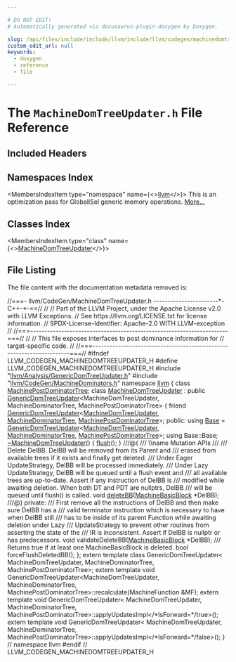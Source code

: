 ```yaml
---

# DO NOT EDIT!
# Automatically generated via docusaurus-plugin-doxygen by Doxygen.

slug: /api/files/include/include/llvm/include/llvm/codegen/machinedomtreeupdater-h
custom_edit_url: null
keywords:
  - doxygen
  - reference
  - file

---
```





# The `MachineDomTreeUpdater.h` File Reference

<DoxygenPage pluginConfig={pluginConfig}>



## Included Headers

<IncludesList>
<IncludesListItem
  filePath="llvm/Analysis/GenericDomTreeUpdater.h"
  permalink="/docs/api/files/include/include/llvm/include/llvm/analysis/genericdomtreeupdater-h"
  isLocal="true" />
<IncludesListItem
  filePath="llvm/CodeGen/MachineDominators.h"
  permalink="/docs/api/files/include/include/llvm/include/llvm/codegen/machinedominators-h"
  isLocal="true" />
</IncludesList>

## Namespaces Index

<MembersIndex>

<MembersIndexItem
  type="namespace"
  name={<><a href="/docs/api/namespaces/llvm">llvm</a></>}>
This is an optimization pass for GlobalISel generic memory operations. <a href="/docs/api/namespaces/llvm/#details">More...</a>
</MembersIndexItem>

</MembersIndex>

## Classes Index

<MembersIndex>

<MembersIndexItem
  type="class"
  name={<><a href="/docs/api/classes/llvm/machinedomtreeupdater">MachineDomTreeUpdater</a></>}>
</MembersIndexItem>

</MembersIndex>


## File Listing

The file content with the documentation metadata removed is:

<ProgramListing>

<Link id="l00001" /><CodeLine lineNumber="1"><Highlight kind="comment">//===- llvm/CodeGen/MachineDomTreeUpdater.h -----------------------&#42;- C++-&#42;-==//</Highlight><Highlight kind="normal"></Highlight></CodeLine>
<Link id="l00002" /><CodeLine lineNumber="2"><Highlight kind="normal"></Highlight><Highlight kind="comment">//</Highlight><Highlight kind="normal"></Highlight></CodeLine>
<Link id="l00003" /><CodeLine lineNumber="3"><Highlight kind="normal"></Highlight><Highlight kind="comment">// Part of the LLVM Project, under the Apache License v2.0 with LLVM Exceptions.</Highlight><Highlight kind="normal"></Highlight></CodeLine>
<Link id="l00004" /><CodeLine lineNumber="4"><Highlight kind="normal"></Highlight><Highlight kind="comment">// See https://llvm.org/LICENSE.txt for license information.</Highlight><Highlight kind="normal"></Highlight></CodeLine>
<Link id="l00005" /><CodeLine lineNumber="5"><Highlight kind="normal"></Highlight><Highlight kind="comment">// SPDX-License-Identifier: Apache-2.0 WITH LLVM-exception</Highlight><Highlight kind="normal"></Highlight></CodeLine>
<Link id="l00006" /><CodeLine lineNumber="6"><Highlight kind="normal"></Highlight><Highlight kind="comment">//</Highlight><Highlight kind="normal"></Highlight></CodeLine>
<Link id="l00007" /><CodeLine lineNumber="7"><Highlight kind="normal"></Highlight><Highlight kind="comment">//===----------------------------------------------------------------------===//</Highlight><Highlight kind="normal"></Highlight></CodeLine>
<Link id="l00008" /><CodeLine lineNumber="8"><Highlight kind="normal"></Highlight><Highlight kind="comment">//</Highlight><Highlight kind="normal"></Highlight></CodeLine>
<Link id="l00009" /><CodeLine lineNumber="9"><Highlight kind="normal"></Highlight><Highlight kind="comment">// This file exposes interfaces to post dominance information for</Highlight><Highlight kind="normal"></Highlight></CodeLine>
<Link id="l00010" /><CodeLine lineNumber="10"><Highlight kind="normal"></Highlight><Highlight kind="comment">// target-specific code.</Highlight><Highlight kind="normal"></Highlight></CodeLine>
<Link id="l00011" /><CodeLine lineNumber="11"><Highlight kind="normal"></Highlight><Highlight kind="comment">//</Highlight><Highlight kind="normal"></Highlight></CodeLine>
<Link id="l00012" /><CodeLine lineNumber="12"><Highlight kind="normal"></Highlight><Highlight kind="comment">//===----------------------------------------------------------------------===//</Highlight><Highlight kind="normal"></Highlight></CodeLine>
<Link id="l00013" /><CodeLine lineNumber="13"><Highlight kind="normal"></Highlight></CodeLine>
<Link id="l00014" /><CodeLine lineNumber="14"><Highlight kind="normal"></Highlight><Highlight kind="preprocessor">#ifndef LLVM&#95;CODEGEN&#95;MACHINEDOMTREEUPDATER&#95;H</Highlight><Highlight kind="normal"></Highlight></CodeLine>
<Link id="l00015" /><CodeLine lineNumber="15"><Highlight kind="normal"></Highlight><Highlight kind="preprocessor">#define LLVM&#95;CODEGEN&#95;MACHINEDOMTREEUPDATER&#95;H</Highlight><Highlight kind="normal"></Highlight></CodeLine>
<Link id="l00016" /><CodeLine lineNumber="16"><Highlight kind="normal"></Highlight></CodeLine>
<Link id="l00017" /><CodeLine lineNumber="17"><Highlight kind="normal"></Highlight><Highlight kind="preprocessor">#include &quot;<a href="/docs/api/files/include/include/llvm/include/llvm/analysis/genericdomtreeupdater-h">llvm/Analysis/GenericDomTreeUpdater.h</a>&quot;</Highlight><Highlight kind="normal"></Highlight></CodeLine>
<Link id="l00018" /><CodeLine lineNumber="18"><Highlight kind="normal"></Highlight><Highlight kind="preprocessor">#include &quot;<a href="/docs/api/files/include/include/llvm/include/llvm/codegen/machinedominators-h">llvm/CodeGen/MachineDominators.h</a>&quot;</Highlight><Highlight kind="normal"></Highlight></CodeLine>
<Link id="l00019" /><CodeLine lineNumber="19"><Highlight kind="normal"></Highlight></CodeLine>
<Link id="l00020" /><CodeLine lineNumber="20"><Highlight kind="normal"></Highlight><Highlight kind="keyword">namespace </Highlight><Highlight kind="normal"><a href="/docs/api/namespaces/llvm">llvm</a> &#123;</Highlight></CodeLine>
<Link id="l00021" /><CodeLine lineNumber="21"><Highlight kind="normal"></Highlight></CodeLine>
<Link id="l00022" /><CodeLine lineNumber="22"><Highlight kind="normal"></Highlight><Highlight kind="keyword">class </Highlight><Highlight kind="normal"><a href="/docs/api/classes/llvm/machinepostdominatortree">MachinePostDominatorTree</a>;</Highlight></CodeLine>
<Link id="l00023" /><CodeLine lineNumber="23"><Highlight kind="normal"></Highlight></CodeLine>
<Link id="l00024" /><CodeLine lineNumber="24" lineLink="/docs/api/classes/llvm/machinedomtreeupdater"><Highlight kind="normal"></Highlight><Highlight kind="keyword">class </Highlight><Highlight kind="normal"><a href="/docs/api/classes/llvm/machinedomtreeupdater">MachineDomTreeUpdater</a></Highlight></CodeLine>
<Link id="l00025" /><CodeLine lineNumber="25"><Highlight kind="normal">    : </Highlight><Highlight kind="keyword">public</Highlight><Highlight kind="normal"> <a href="/docs/api/classes/llvm/genericdomtreeupdater/#abd144d408e6269c2e616fc68d236d29f">GenericDomTreeUpdater</a>&lt;MachineDomTreeUpdater, MachineDominatorTree,</Highlight></CodeLine>
<Link id="l00026" /><CodeLine lineNumber="26"><Highlight kind="normal">                                   MachinePostDominatorTree&gt; &#123;</Highlight></CodeLine>
<Link id="l00027" /><CodeLine lineNumber="27"><Highlight kind="normal">  </Highlight><Highlight kind="keyword">friend</Highlight><Highlight kind="normal"> <a href="/docs/api/classes/llvm/genericdomtreeupdater/#abd144d408e6269c2e616fc68d236d29f">GenericDomTreeUpdater</a>&lt;<a href="/docs/api/classes/llvm/machinedomtreeupdater">MachineDomTreeUpdater</a>, <a href="/docs/api/classes/llvm/machinedominatortree">MachineDominatorTree</a>,</Highlight></CodeLine>
<Link id="l00028" /><CodeLine lineNumber="28"><Highlight kind="normal">                               <a href="/docs/api/classes/llvm/machinepostdominatortree">MachinePostDominatorTree</a>&gt;;</Highlight></CodeLine>
<Link id="l00029" /><CodeLine lineNumber="29"><Highlight kind="normal"></Highlight></CodeLine>
<Link id="l00030" /><CodeLine lineNumber="30"><Highlight kind="normal"></Highlight><Highlight kind="keyword">public</Highlight><Highlight kind="normal">:</Highlight></CodeLine>
<Link id="l00031" /><CodeLine lineNumber="31" lineLink="/docs/api/classes/llvm/machinedomtreeupdater/#a34c27b709939802f420472199343ef43"><Highlight kind="normal">  </Highlight><Highlight kind="keyword">using </Highlight><Highlight kind="normal"><a href="/docs/api/classes/llvm/machinedomtreeupdater/#a34c27b709939802f420472199343ef43">Base</a> =</Highlight></CodeLine>
<Link id="l00032" /><CodeLine lineNumber="32"><Highlight kind="normal">      <a href="/docs/api/classes/llvm/genericdomtreeupdater/#abd144d408e6269c2e616fc68d236d29f">GenericDomTreeUpdater</a>&lt;<a href="/docs/api/classes/llvm/machinedomtreeupdater">MachineDomTreeUpdater</a>, <a href="/docs/api/classes/llvm/machinedominatortree">MachineDominatorTree</a>,</Highlight></CodeLine>
<Link id="l00033" /><CodeLine lineNumber="33"><Highlight kind="normal">                            <a href="/docs/api/classes/llvm/machinepostdominatortree">MachinePostDominatorTree</a>&gt;;</Highlight></CodeLine>
<Link id="l00034" /><CodeLine lineNumber="34"><Highlight kind="normal">  </Highlight><Highlight kind="keyword">using </Highlight><Highlight kind="normal">Base::Base;</Highlight></CodeLine>
<Link id="l00035" /><CodeLine lineNumber="35"><Highlight kind="normal"></Highlight></CodeLine>
<Link id="l00036" /><CodeLine lineNumber="36" lineLink="/docs/api/classes/llvm/machinedomtreeupdater/#a095af11c37370db5be9f638de4168238"><Highlight kind="normal">  <a href="/docs/api/classes/llvm/machinedomtreeupdater/#a095af11c37370db5be9f638de4168238">~MachineDomTreeUpdater</a>() &#123; <a href="/docs/api/classes/llvm/genericdomtreeupdater/#a43c80a160270d75d99cfeb080c165694">flush</a>(); &#125;</Highlight></CodeLine>
<Link id="l00037" /><CodeLine lineNumber="37"><Highlight kind="normal"></Highlight><Highlight kind="comment"></Highlight></CodeLine>
<Link id="l00038" /><CodeLine lineNumber="38"><Highlight kind="comment">  ///@&#123;</Highlight></CodeLine>
<Link id="l00039" /><CodeLine lineNumber="39"><Highlight kind="comment">  /// \\name Mutation APIs</Highlight></CodeLine>
<Link id="l00040" /><CodeLine lineNumber="40"><Highlight kind="comment">  ///</Highlight><Highlight kind="normal"></Highlight></CodeLine>
<Link id="l00041" /><CodeLine lineNumber="41"><Highlight kind="normal"></Highlight><Highlight kind="comment"></Highlight></CodeLine>
<Link id="l00042" /><CodeLine lineNumber="42"><Highlight kind="comment">  /// Delete DelBB. DelBB will be removed from its Parent and</Highlight></CodeLine>
<Link id="l00043" /><CodeLine lineNumber="43"><Highlight kind="comment">  /// erased from available trees if it exists and finally get deleted.</Highlight></CodeLine>
<Link id="l00044" /><CodeLine lineNumber="44"><Highlight kind="comment">  /// Under Eager UpdateStrategy, DelBB will be processed immediately.</Highlight></CodeLine>
<Link id="l00045" /><CodeLine lineNumber="45"><Highlight kind="comment">  /// Under Lazy UpdateStrategy, DelBB will be queued until a flush event and</Highlight></CodeLine>
<Link id="l00046" /><CodeLine lineNumber="46"><Highlight kind="comment">  /// all available trees are up-to-date. Assert if any instruction of DelBB is</Highlight></CodeLine>
<Link id="l00047" /><CodeLine lineNumber="47"><Highlight kind="comment">  /// modified while awaiting deletion. When both DT and PDT are nullptrs, DelBB</Highlight></CodeLine>
<Link id="l00048" /><CodeLine lineNumber="48"><Highlight kind="comment">  /// will be queued until flush() is called.</Highlight><Highlight kind="normal"></Highlight></CodeLine>
<Link id="l00049" /><CodeLine lineNumber="49"><Highlight kind="normal">  </Highlight><Highlight kind="keywordtype">void</Highlight><Highlight kind="normal"> <a href="/docs/api/classes/llvm/machinedomtreeupdater/#a37347c3bcb72b1a6c2ab0b5dc28cb34b">deleteBB</a>(<a href="/docs/api/classes/llvm/machinebasicblock">MachineBasicBlock</a> &#42;DelBB);</Highlight></CodeLine>
<Link id="l00050" /><CodeLine lineNumber="50"><Highlight kind="normal"></Highlight><Highlight kind="comment"></Highlight></CodeLine>
<Link id="l00051" /><CodeLine lineNumber="51"><Highlight kind="comment">  ///@&#125;</Highlight><Highlight kind="normal"></Highlight></CodeLine>
<Link id="l00052" /><CodeLine lineNumber="52"><Highlight kind="normal"></Highlight></CodeLine>
<Link id="l00053" /><CodeLine lineNumber="53"><Highlight kind="normal"></Highlight><Highlight kind="keyword">private</Highlight><Highlight kind="normal">:</Highlight><Highlight kind="comment"></Highlight></CodeLine>
<Link id="l00054" /><CodeLine lineNumber="54"><Highlight kind="comment">  /// First remove all the instructions of DelBB and then make sure DelBB has a</Highlight></CodeLine>
<Link id="l00055" /><CodeLine lineNumber="55"><Highlight kind="comment">  /// valid terminator instruction which is necessary to have when DelBB still</Highlight></CodeLine>
<Link id="l00056" /><CodeLine lineNumber="56"><Highlight kind="comment">  /// has to be inside of its parent Function while awaiting deletion under Lazy</Highlight></CodeLine>
<Link id="l00057" /><CodeLine lineNumber="57"><Highlight kind="comment">  /// UpdateStrategy to prevent other routines from asserting the state of the</Highlight></CodeLine>
<Link id="l00058" /><CodeLine lineNumber="58"><Highlight kind="comment">  /// IR is inconsistent. Assert if DelBB is nullptr or has predecessors.</Highlight><Highlight kind="normal"></Highlight></CodeLine>
<Link id="l00059" /><CodeLine lineNumber="59"><Highlight kind="normal">  </Highlight><Highlight kind="keywordtype">void</Highlight><Highlight kind="normal"> validateDeleteBB(<a href="/docs/api/classes/llvm/machinebasicblock">MachineBasicBlock</a> &#42;DelBB);</Highlight></CodeLine>
<Link id="l00060" /><CodeLine lineNumber="60"><Highlight kind="normal"></Highlight><Highlight kind="comment"></Highlight></CodeLine>
<Link id="l00061" /><CodeLine lineNumber="61"><Highlight kind="comment">  /// Returns true if at least one MachineBasicBlock is deleted.</Highlight><Highlight kind="normal"></Highlight></CodeLine>
<Link id="l00062" /><CodeLine lineNumber="62"><Highlight kind="normal">  </Highlight><Highlight kind="keywordtype">bool</Highlight><Highlight kind="normal"> forceFlushDeletedBB();</Highlight></CodeLine>
<Link id="l00063" /><CodeLine lineNumber="63"><Highlight kind="normal">&#125;;</Highlight></CodeLine>
<Link id="l00064" /><CodeLine lineNumber="64"><Highlight kind="normal"></Highlight></CodeLine>
<Link id="l00065" /><CodeLine lineNumber="65"><Highlight kind="normal"></Highlight><Highlight kind="keyword">extern</Highlight><Highlight kind="normal"> </Highlight><Highlight kind="keyword">template</Highlight><Highlight kind="normal"> </Highlight><Highlight kind="keyword">class </Highlight><Highlight kind="normal">GenericDomTreeUpdater&lt;</Highlight></CodeLine>
<Link id="l00066" /><CodeLine lineNumber="66"><Highlight kind="normal">    MachineDomTreeUpdater, MachineDominatorTree, MachinePostDominatorTree&gt;;</Highlight></CodeLine>
<Link id="l00067" /><CodeLine lineNumber="67"><Highlight kind="normal"></Highlight></CodeLine>
<Link id="l00068" /><CodeLine lineNumber="68"><Highlight kind="normal"></Highlight><Highlight kind="keyword">extern</Highlight><Highlight kind="normal"> </Highlight><Highlight kind="keyword">template</Highlight><Highlight kind="normal"> </Highlight><Highlight kind="keywordtype">void</Highlight><Highlight kind="normal"></Highlight></CodeLine>
<Link id="l00069" /><CodeLine lineNumber="69"><Highlight kind="normal">GenericDomTreeUpdater&lt;MachineDomTreeUpdater, MachineDominatorTree,</Highlight></CodeLine>
<Link id="l00070" /><CodeLine lineNumber="70"><Highlight kind="normal">                      MachinePostDominatorTree&gt;::recalculate(MachineFunction</Highlight></CodeLine>
<Link id="l00071" /><CodeLine lineNumber="71"><Highlight kind="normal">                                                                 &amp;MF);</Highlight></CodeLine>
<Link id="l00072" /><CodeLine lineNumber="72"><Highlight kind="normal"></Highlight></CodeLine>
<Link id="l00073" /><CodeLine lineNumber="73"><Highlight kind="normal"></Highlight><Highlight kind="keyword">extern</Highlight><Highlight kind="normal"> </Highlight><Highlight kind="keyword">template</Highlight><Highlight kind="normal"> </Highlight><Highlight kind="keywordtype">void</Highlight><Highlight kind="normal"> GenericDomTreeUpdater&lt;</Highlight></CodeLine>
<Link id="l00074" /><CodeLine lineNumber="74"><Highlight kind="normal">    MachineDomTreeUpdater, MachineDominatorTree,</Highlight></CodeLine>
<Link id="l00075" /><CodeLine lineNumber="75"><Highlight kind="normal">    MachinePostDominatorTree&gt;::applyUpdatesImpl&lt;</Highlight><Highlight kind="comment">/&#42;IsForward=&#42;/</Highlight><Highlight kind="keyword">true</Highlight><Highlight kind="normal">&gt;();</Highlight></CodeLine>
<Link id="l00076" /><CodeLine lineNumber="76"><Highlight kind="normal"></Highlight><Highlight kind="keyword">extern</Highlight><Highlight kind="normal"> </Highlight><Highlight kind="keyword">template</Highlight><Highlight kind="normal"> </Highlight><Highlight kind="keywordtype">void</Highlight><Highlight kind="normal"> GenericDomTreeUpdater&lt;</Highlight></CodeLine>
<Link id="l00077" /><CodeLine lineNumber="77"><Highlight kind="normal">    MachineDomTreeUpdater, MachineDominatorTree,</Highlight></CodeLine>
<Link id="l00078" /><CodeLine lineNumber="78"><Highlight kind="normal">    MachinePostDominatorTree&gt;::applyUpdatesImpl&lt;</Highlight><Highlight kind="comment">/&#42;IsForward=&#42;/</Highlight><Highlight kind="keyword">false</Highlight><Highlight kind="normal">&gt;();</Highlight></CodeLine>
<Link id="l00079" /><CodeLine lineNumber="79"><Highlight kind="normal">&#125; </Highlight><Highlight kind="comment">// namespace llvm</Highlight><Highlight kind="normal"></Highlight></CodeLine>
<Link id="l00080" /><CodeLine lineNumber="80"><Highlight kind="normal"></Highlight><Highlight kind="preprocessor">#endif </Highlight><Highlight kind="comment">// LLVM&#95;CODEGEN&#95;MACHINEDOMTREEUPDATER&#95;H</Highlight><Highlight kind="normal"></Highlight></CodeLine>

</ProgramListing>

</DoxygenPage>
